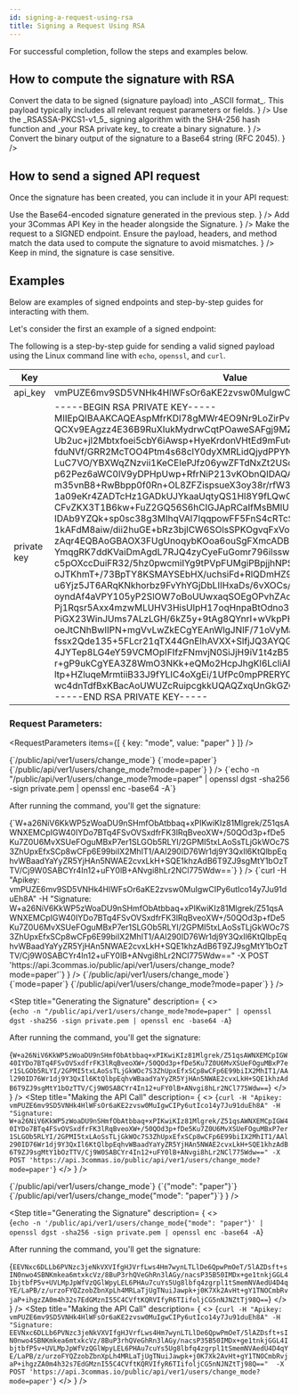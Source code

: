 ```yaml
---
id: signing-a-request-using-rsa
title: Signing a Request Using RSA
---
```




For successful completion, follow the steps and examples below.

## How to compute the signature with RSA

<Steps>
  <Step title="Prepare the payload" 
        description={<>
            Convert the data to be signed (signature payload) into _ASCII format_. This payload typically includes all relevant request parameters or fields.
            </>
            }
  />
  <Step title="Generate the binary signature"
        description= {<>
            Use the _RSASSA-PKCS1-v1_5_ signing algorithm with the SHA-256 hash function and _your RSA private key_ to create a binary signature.
            </>
            }
  />
  <Step title="Encode the signature" 
        description={<>
            Convert the binary output of the signature to a Base64 string (RFC 2045).
            </>
            }
  />
</Steps>

## How to send a signed API request

Once the signature has been created, you can include it in your API request:

<Steps>
  <Step title="Add the Signature to the request header" 
        description={<>
            Use the Base64-encoded signature generated in the previous step.
            </>
            }
  />
  <Step title="Include your API Key"
        description= {<>
            Add your 3Commas API Key in the header alongside the Signature.
            </>
            }
  />
  <Step title="Send the request" 
        description={<>
            Make the request to a SIGNED endpoint. Ensure the payload, headers, and method match the data used to compute the signature to avoid mismatches.
            </>
            }
  />
</Steps>

<Informer variant="danger">
  Keep in mind, the signature is case sensitive.
</Informer>

## Examples

Below are examples of signed endpoints and step-by-step guides for interacting with them.

Let's consider the first an example of a signed endpoint:

<Endpoint
  url="/public/api/ver1/users/change_mode"
  method="POST"
/>



The following is a step-by-step guide for sending a valid signed payload using the Linux command line with <code>echo</code>, <code>openssl</code>, and <code>curl</code>.

Key | Value
------------ | ------------
api_key | <div className="table-size">vmPUZE6mv9SD5VNHk4HlWFsOr6aKE2zvsw0MuIgwCIPy6utIco14y7Ju91duEh8A</div>
private key | <div className="table-size">-----BEGIN RSA PRIVATE KEY-----<br />MIIEpQIBAAKCAQEAspMfrKDl78gMWr4EO9Nr9LoZirPvkN93oGDO1LPnvDIwkmTV<br />QCXv9EAgzz4E36B9RuXIukMydrwCqtPOaweSAFgj9MZ0PFwIWsHk4x7flUJU3YI3<br />Ub2uc+jl2Mbtxfoei5cbY6iAwsp+HyeKrdonVHtEd9mFutd468+vO7+rx/M80onc<br />fduNVf/GRR2McTOO4Ptm4s68clY0dyXMRLidQjydPPYNjuzs47DVxNK+tXGS7QSH<br />LuC7VO/YBXWqZNzvii1KeCEIePJfz06ywZFTdNxZt2USoudAgUMBvJg0cLKqQJFx<br />p62Pez6aWC0lV9yDPHpUwp+RfrNiP213vKObnQIDAQABAoIBAQCf//KBWiirjzKC<br />m35vnB8+RwBbpp0f0Rn+OL8ZFZispsueX3oy38r/rfW3unnjZIja3UfcnBi7CfnZ<br />1a09eKr4ZADTcHz1GADkUJYkaaUqtyQS1Hl8Y9fLQwGuGY8xs8lqiRmhUXkNDyGy<br />CFvZKX3T1B6kw+FuZ2GQ56S6hCIGJApRCaIfMsBMlUPogJIh+oV5+13ft5EDvTFo<br />IDAb9YZQk+sp0sc38g3MIhqVAl7lqqpowFF5FnS4cRTcSIC1Wc5+R73LDRtNghQc<br />1kAFdM8aiw/dii2huGE+bRz3bjlCW6SOlsSPKOgvqFxVoJ/qjqkfytm1Platx4Ys<br />zAqr4EQBAoGBAOX3FUgUnoqybKOoa6ouSgFXmcADB6jLiXcPOxEg6JadBKSsI0Fx<br />YmqgRK7ddKVaiDmAgdL7RJQ4zyCyeFuGomr796ilsswORDucjNBNVKoxmea58ww+<br />c5pOXccDuiFR32/5hz0pwcmiIYg9tPVpFUMgiPBpjjhNPSajOSE1HJTlAoGBAMbK<br />oJTKhmT+/73BpTY8KSMAYSEbHX/uchsiFd+RlQDmHZ9KGd914UI8hGW4yOBmcvmi<br />u6Yjz5JT6ARqKNkhorbz9FvYhYGjDbLIIHxaDs/6vXOCs/ba3oAnHTFa7cQ5qMle<br />oyndAf4aVPY105yP2SlOW7oBoUUwxaqSOEgOPvhZAoGAMJBNXjt8f63OY4Fdu0Kr<br />Pj1Rqsr5Axx4mzwMLUHV3HisUlpH17oqHnpaBtOdno3P1tTclcGaafLVSwJliG6W<br />PiGX23WinJUms7ALzLGH/6kZ5y+9tAg8QYnrI+wVkpPHq832UWRQGFS04CCn5mua<br />oeJtCNhBwIIPN+mgVvLwZkECgYEAnWlgJNIF/71oVyMapsqWrG+leeiVwHLZCiFA<br />fssx2Qde135+5FLcr21qTX44GnElhAVXX+SlfjJQ3AYQGHeo+ARPL9dRSGkL9NDB<br />4JYTep8LG4eY59VCMOpIFIfzFNmvjN0SiJjH9iV1t4zB5wyFIk85FR4rTLWlID8u<br />r+gP9ukCgYEA3Z8WmO3NKk+eQMo2HcpJhgKl6LcliAFW1pa7Fbnu+lyNKhWQYzQP<br />ltp+HZluqeMrmtiiB33J9fYLIC4oXgEi/1UfPc0mpPRERYC8s5A4GKTdQFFoMn5v<br />wc4dnTdfBxKBacAoUWUZcRuipcgkkUQAQZxqUnGkGZQHf8UFjEzHD5k=<br />-----END RSA PRIVATE KEY-----</div>

### Request Parameters:

<RequestParameters
  items={[
    { 
      key: "mode",
      value: "paper"
    }
  ]}
/>

<Tabs>
  <TabItem value="As a query string" label="As a query string">
<Steps>
  <Step title="Request Preparation"
      description={
      <>
            <CodeBlock language="json" title="path" showLineNumbers>
            {`/public/api/ver1/users/change_mode`}
            </CodeBlock>
            <CodeBlock language="json" title="queryString" showLineNumbers>
            {`mode=paper`}
            </CodeBlock>
            <CodeBlock language="json" title="payload" showLineNumbers>
            {`/public/api/ver1/users/change_mode?mode=paper`}
            </CodeBlock>
      </>
            }
      />
<Step title="Generating the Signature"
      description= {
      <>    
            <CodeBlock language="bash" showLineNumbers>
            {`echo -n "/public/api/ver1/users/change_mode?mode=paper" | openssl dgst -sha256 -sign private.pem | openssl enc -base64 -A`}
            </CodeBlock>
            <p>After running the command, you'll get the signature:</p>
            <CodeBlock language="bash" showLineNumbers>
            {`W+a26NiV6KkWP5zWoaDU9nSHmfObAtbbaq+xPIKwiKIz81Mlgrek/Z51qsAWNXEMCpIGW40IYDo7BTq4FSvOVSxdfrFK3lRqBveoXW+/50QOd3p+fDe5Ku7Z0U6MvXSUeFOguMBxP7er1SLGOb5RLYI/2GPMI5txLAoSsTLjGkWOc7S3ZhUpxEfxSCp8wCFp6E99biIX2MhIT1/AAl290ID76Wr1dj9Y3QxIl6KtQlbpEqhvWBaadYaYyZR5YjHAn5NWAE2cvxLkH+SQE1khzAdB6T9ZJ9sgMtY1bOzTTV/Cj9W0SABCYr4In12+uFY0lB+ANvgi8hLr2NCl775Wdw==`}
            </CodeBlock>
      </>
            }
  />
<Step title="Making the API Call"
      description= {
      <>
            <CodeBlock language="bash" showLineNumbers>
            {`curl
-H "Apikey: vmPUZE6mv9SD5VNHk4HlWFsOr6aKE2zvsw0MuIgwCIPy6utIco14y7Ju91duEh8A"
-H "Signature: W+a26NiV6KkWP5zWoaDU9nSHmfObAtbbaq+xPIKwiKIz81Mlgrek/Z51qsAWNXEMCpIGW40IYDo7BTq4FSvOVSxdfrFK3lRqBveoXW+/50QOd3p+fDe5Ku7Z0U6MvXSUeFOguMBxP7er1SLGOb5RLYI/2GPMI5txLAoSsTLjGkWOc7S3ZhUpxEfxSCp8wCFp6E99biIX2MhIT1/AAl290ID76Wr1dj9Y3QxIl6KtQlbpEqhvWBaadYaYyZR5YjHAn5NWAE2cvxLkH+SQE1khzAdB6T9ZJ9sgMtY1bOzTTV/Cj9W0SABCYr4In12+uFY0lB+ANvgi8hLr2NCl775Wdw=="
-X POST 'https://api.3commas.io/public/api/ver1/users/change_mode?mode=paper'`}
            </CodeBlock>
            </>
            }
  />
</Steps>
</TabItem>
<TabItem value="As a request body" label="As a request body">
<Steps>
  <Step title="Request Preparation"
      description={
      <>
            <CodeBlock language="json" title="path" showLineNumbers>
            {`/public/api/ver1/users/change_mode`}
            </CodeBlock>
            <CodeBlock language="json" title="requestBody" showLineNumbers>
            {`mode=paper`}
            </CodeBlock>
            <CodeBlock language="json" title="payload" showLineNumbers>
            {`/public/api/ver1/users/change_mode?mode=paper`}
            </CodeBlock>
            </>
            }
  />

<Step title="Generating the Signature"
      description= {
      <>    
            <CodeBlock language="bash" showLineNumbers>
            {`echo -n "/public/api/ver1/users/change_mode?mode=paper" | openssl dgst -sha256 -sign private.pem | openssl enc -base64 -A`}
            </CodeBlock>
            <p>After running the command, you'll get the signature:</p>
            <CodeBlock language="bash" showLineNumbers>
            {`W+a26NiV6KkWP5zWoaDU9nSHmfObAtbbaq+xPIKwiKIz81Mlgrek/Z51qsAWNXEMCpIGW40IYDo7BTq4FSvOVSxdfrFK3lRqBveoXW+/50QOd3p+fDe5Ku7Z0U6MvXSUeFOguMBxP7er1SLGOb5RLYI/2GPMI5txLAoSsTLjGkWOc7S3ZhUpxEfxSCp8wCFp6E99biIX2MhIT1/AAl290ID76Wr1dj9Y3QxIl6KtQlbpEqhvWBaadYaYyZR5YjHAn5NWAE2cvxLkH+SQE1khzAdB6T9ZJ9sgMtY1bOzTTV/Cj9W0SABCYr4In12+uFY0lB+ANvgi8hLr2NCl775Wdw==`}
            </CodeBlock>
      </>
            }
  />
<Step title="Making the API Call"
      description= {
      <>
            <CodeBlock language="bash" showLineNumbers>
            {`curl
-H "Apikey: vmPUZE6mv9SD5VNHk4HlWFsOr6aKE2zvsw0MuIgwCIPy6utIco14y7Ju91duEh8A"
-H "Signature: W+a26NiV6KkWP5zWoaDU9nSHmfObAtbbaq+xPIKwiKIz81Mlgrek/Z51qsAWNXEMCpIGW40IYDo7BTq4FSvOVSxdfrFK3lRqBveoXW+/50QOd3p+fDe5Ku7Z0U6MvXSUeFOguMBxP7er1SLGOb5RLYI/2GPMI5txLAoSsTLjGkWOc7S3ZhUpxEfxSCp8wCFp6E99biIX2MhIT1/AAl290ID76Wr1dj9Y3QxIl6KtQlbpEqhvWBaadYaYyZR5YjHAn5NWAE2cvxLkH+SQE1khzAdB6T9ZJ9sgMtY1bOzTTV/Cj9W0SABCYr4In12+uFY0lB+ANvgi8hLr2NCl775Wdw=="
-X POST 'https://api.3commas.io/public/api/ver1/users/change_mode?mode=paper'`}
            </CodeBlock>
            </>
            }
  />
</Steps>
</TabItem>

<TabItem value="As a raw json" label="As a raw json">
<Steps>
  <Step title="Request Preparation"
      description={
      <>
            <CodeBlock language="json" title="path" showLineNumbers>
            {`/public/api/ver1/users/change_mode`}
            </CodeBlock>
            <CodeBlock language="json" title="requestBody" showLineNumbers>
            {`{"mode": "paper"}`}
            </CodeBlock>
            <CodeBlock language="json" title="payload" showLineNumbers>
            {`/public/api/ver1/users/change_mode{"mode": "paper"}`}
            </CodeBlock>
            </>
            }
  />

<Step title="Generating the Signature"
      description= {
      <>    
            <CodeBlock language="bash" showLineNumbers>
            {`echo -n '/public/api/ver1/users/change_mode{"mode": "paper"}' | openssl dgst -sha256 -sign private.pem | openssl enc -base64 -A`}
            </CodeBlock>
            <p>After running the command, you'll get the signature:</p>
            <CodeBlock language="bash" showLineNumbers>
            {`EEVNxc6DLLb6PVNzc3jeNkVXVIfgHJVrfLws4Hm7wynLTLlDe6QpwPmOeT/5lAZDsft+sIN0nwo4SBNKmkea6mtxkcVz/8BuP3rhQVeGhRn3lAGy/nacsP35B50IMDx+ge1tnkjGGL4IbjtbfP5v+UVLMpJpWfVzQGlWpyLEL6PHAu7cuYs5Ug8lbfq4zgrpl1tSmemNVAedU4D4qYE/LaPB/z/urzoFYQZzobZbnXpLh4MRLaTjUgTNuiJawpk+j0K7Xk2AvHt+gY1TNOCmbRvjaP+ihgzZA0m4h32s7EdGMznI55C4CVftKQRVIfyR6TIifoljCG5nNJNZtTj98Q==`}
            </CodeBlock>
      </>
            }
  />
<Step title="Making the API Call"
      description= {
      <>
            <CodeBlock language="bash" showLineNumbers>
            {`curl
-H "Apikey: vmPUZE6mv9SD5VNHk4HlWFsOr6aKE2zvsw0MuIgwCIPy6utIco14y7Ju91duEh8A"
-H "Signature: EEVNxc6DLLb6PVNzc3jeNkVXVIfgHJVrfLws4Hm7wynLTLlDe6QpwPmOeT/5lAZDsft+sIN0nwo4SBNKmkea6mtxkcVz/8BuP3rhQVeGhRn3lAGy/nacsP35B50IMDx+ge1tnkjGGL4IbjtbfP5v+UVLMpJpWfVzQGlWpyLEL6PHAu7cuYs5Ug8lbfq4zgrpl1tSmemNVAedU4D4qYE/LaPB/z/urzoFYQZzobZbnXpLh4MRLaTjUgTNuiJawpk+j0K7Xk2AvHt+gY1TNOCmbRvjaP+ihgzZA0m4h32s7EdGMznI55C4CVftKQRVIfyR6TIifoljCG5nNJNZtTj98Q==" 
-X POST 'https://api.3commas.io/public/api/ver1/users/change_mode?mode=paper'`}
            </CodeBlock>
            </>
            }
  />
</Steps>
</TabItem>
</Tabs>









